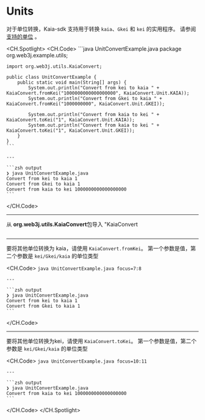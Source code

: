 # Units

对于单位转换，Kaia-sdk 支持用于转换 `kaia`、`Gkei` 和 `kei` 的实用程序。 请参阅 [支持的单位](https://docs.kaia.io/learn/kaia-native-token/#units-of-kaia-) 。

<CH.Spotlight>
  <CH.Code>
    ```java UnitConvertExample.java
    package org.web3j.example.utils;

    import org.web3j.utils.KaiaConvert;

    public class UnitConvertExample {
        public static void main(String[] args) {
            System.out.println("Convert from kei to kaia " + KaiaConvert.fromKei("1000000000000000000", KaiaConvert.Unit.KAIA));
            System.out.println("Convert from Gkei to kaia " + KaiaConvert.fromKei("1000000000", KaiaConvert.Unit.GKEI));

            System.out.println("Convert from kaia to kei " + KaiaConvert.toKei("1", KaiaConvert.Unit.KAIA));
            System.out.println("Convert from kaia to kei " + KaiaConvert.toKei("1", KaiaConvert.Unit.GKEI));
        }
    }
    ```

    ---

    ```zsh output
    ❯ java UnitConvertExample.java
    Convert from kei to kaia 1
    Convert from Gkei to kaia 1
    Convert from kaia to kei 1000000000000000000
    ```
  </CH.Code>

  ---

  从 **org.web3j.utils.KaiaConvert**包导入 "KaiaConvert

  ```java UnitConvertExample.java focus=1:3
  ```

  ---

  要将其他单位转换为 kaia，请使用 `KaiaConvert.fromKei`。 第一个参数是值，第二个参数是 `kei/Gkei/kaia` 的单位类型

  <CH.Code>
    ```java UnitConvertExample.java focus=7:8
    ```

    ---

    ```zsh output
    ❯ java UnitConvertExample.java
    Convert from kei to kaia 1
    Convert from Gkei to kaia 1
    ```
  </CH.Code>

  ---

  要将其他单位转换为kei，请使用 `KaiaConvert.toKei`。 第一个参数是值，第二个参数是 `kei/Gkei/kaia` 的单位类型

  <CH.Code>
    ```java UnitConvertExample.java focus=10:11
    ```

    ---

    ```zsh output
    ❯ java UnitConvertExample.java
    Convert from kaia to kei 1000000000000000000
    ```
  </CH.Code>
</CH.Spotlight>
